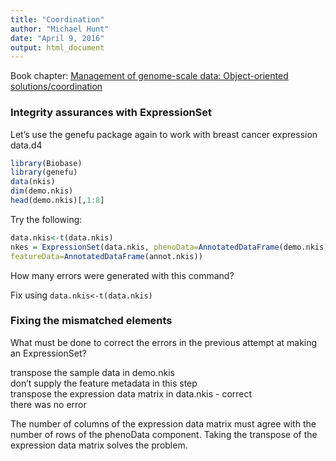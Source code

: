 ```yaml
---
title: "Coordination"
author: "Michael Hunt"
date: "April 9, 2016"
output: html_document
---
```


Book chapter: [Management of genome-scale data: Object-oriented solutions/coordination](http://genomicsclass.github.io//book/pages/bioc1_mgt_gsd.html#coordinate)

### Integrity assurances with ExpressionSet

Let's use the genefu package again to work with breast cancer expression data.d4

```r
library(Biobase)
library(genefu)
data(nkis)
dim(demo.nkis)
head(demo.nkis)[,1:8]
```
Try the following:

```r
data.nkis<-t(data.nkis)
nkes = ExpressionSet(data.nkis, phenoData=AnnotatedDataFrame(demo.nkis),
featureData=AnnotatedDataFrame(annot.nkis))
```
How many errors were generated with this command?

Fix using `data.nkis<-t(data.nkis)`

### Fixing the mismatched elements   

What must be done to correct the errors in the previous attempt at making an ExpressionSet?

transpose the sample data in demo.nkis  
don't supply the feature metadata in this step   
transpose the expression data matrix in data.nkis - correct  
there was no error 

The number of columns of the expression data matrix must agree with the number of rows of the phenoData component. Taking the transpose of the expression data matrix solves the problem.